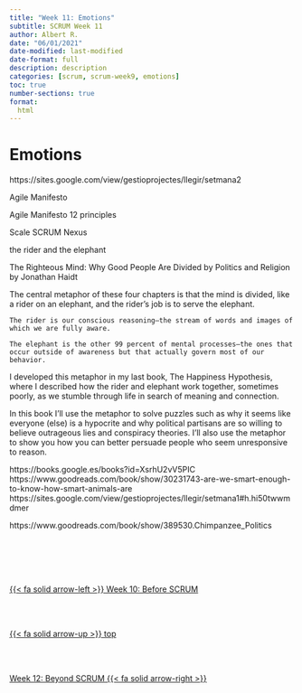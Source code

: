 ```yaml
---
title: "Week 11: Emotions"
subtitle: SCRUM Week 11
author: Albert R.
date: "06/01/2021"
date-modified: last-modified
date-format: full
description: description
categories: [scrum, scrum-week9, emotions]
toc: true
number-sections: true
format:
  html
---
```


# Emotions


https://sites.google.com/view/gestioprojectes/llegir/setmana2


Agile Manifesto

Agile Manifesto 12 principles

Scale SCRUM Nexus

the rider and the elephant

The Righteous Mind: Why Good People Are Divided by Politics and Religion by Jonathan Haidt 

The central metaphor of these four chapters is that the mind is divided, like a rider on an elephant, and the rider’s job is to serve the elephant. 

    The rider is our conscious reasoning—the stream of words and images of which we are fully aware. 

    The elephant is the other 99 percent of mental processes—the ones that occur outside of awareness but that actually govern most of our behavior. 

I developed this metaphor in my last book, The Happiness Hypothesis, where I described how the rider and elephant work together,  sometimes poorly, as we stumble through life in search of meaning and connection. 

In this book I’ll use the metaphor to solve puzzles such as why it seems like everyone (else) is a hypocrite and why political partisans are so willing to believe outrageous lies and conspiracy theories. I’ll also use the metaphor to show you how you can better persuade people who seem unresponsive to reason.

https://books.google.es/books?id=XsrhU2vV5PIC
https://www.goodreads.com/book/show/30231743-are-we-smart-enough-to-know-how-smart-animals-are
https://sites.google.com/view/gestioprojectes/llegir/setmana1#h.hi50twwmdmer

https://www.goodreads.com/book/show/389530.Chimpanzee_Politics


<!--- navLinks -->
<br><br>
<div class=row>
<br>
<div class='column left previous'>
<br>
[{{< fa solid arrow-left >}} Week 10: Before SCRUM](/scrum/scrum-week10.qmd)
<br>
</div>
<br>
<div class='column center'>
<br>
[{{< fa solid arrow-up >}} top](#top)
<br>
</div>
<br>
<div class='column right next'>
<br>
[Week 12: Beyond SCRUM  {{< fa solid arrow-right >}}](/scrum/scrum-week12.qmd)
<br>
</div>
<br>
</div>
